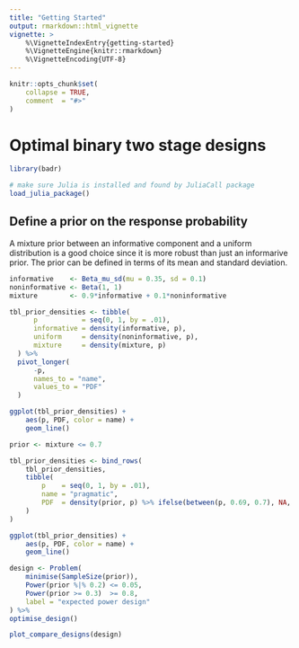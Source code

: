 ```yaml
---
title: "Getting Started"
output: rmarkdown::html_vignette
vignette: >
    %\VignetteIndexEntry{getting-started}
    %\VignetteEngine{knitr::rmarkdown}
    %\VignetteEncoding{UTF-8}
---
```


```r
knitr::opts_chunk$set(
    collapse = TRUE,
    comment  = "#>"
)
```



# Optimal binary two stage designs

```r
library(badr)

# make sure Julia is installed and found by JuliaCall package
load_julia_package() 
```

## Define a prior on the response probability

A mixture prior between an informative component and a uniform distribution
is a good choice since it is more robust than just an informarive prior.
The prior can be defined in terms of its mean and standard deviation.

```r
informative    <- Beta_mu_sd(mu = 0.35, sd = 0.1)
noninformative <- Beta(1, 1)
mixture        <- 0.9*informative + 0.1*noninformative

tbl_prior_densities <- tibble(
      p           = seq(0, 1, by = .01),
      informative = density(informative, p),
      uniform     = density(noninformative, p),
      mixture     = density(mixture, p)
  ) %>% 
  pivot_longer(
      -p, 
      names_to = "name", 
      values_to = "PDF"
  ) 

ggplot(tbl_prior_densities) +
    aes(p, PDF, color = name) + 
    geom_line()
```

```r
prior <- mixture <= 0.7

tbl_prior_densities <- bind_rows(
    tbl_prior_densities,
    tibble(
        p    = seq(0, 1, by = .01),
        name = "pragmatic",
        PDF  = density(prior, p) %>% ifelse(between(p, 0.69, 0.7), NA, .)
    )
)

ggplot(tbl_prior_densities) +
    aes(p, PDF, color = name) + 
    geom_line()
```

```r
design <- Problem(
    minimise(SampleSize(prior)),
    Power(prior %|% 0.2) <= 0.05,
    Power(prior >= 0.3)  >= 0.8,
    label = "expected power design"
) %>% 
optimise_design()
```

```r
plot_compare_designs(design)
```
